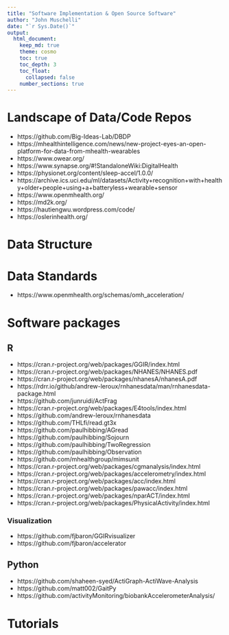 ```yaml
---
title: "Software Implementation & Open Source Software"
author: "John Muschelli"
date: "`r Sys.Date()`"
output: 
  html_document:
    keep_md: true
    theme: cosmo
    toc: true
    toc_depth: 3
    toc_float:
      collapsed: false
    number_sections: true
---
```




# Landscape of Data/Code Repos

- https://github.com/Big-Ideas-Lab/DBDP
- https://mhealthintelligence.com/news/new-project-eyes-an-open-platform-for-data-from-mhealth-wearables
- https://www.owear.org/
- https://www.synapse.org/#!StandaloneWiki:DigitalHealth
- https://physionet.org/content/sleep-accel/1.0.0/
- https://archive.ics.uci.edu/ml/datasets/Activity+recognition+with+healthy+older+people+using+a+batteryless+wearable+sensor
- https://www.openmhealth.org/
- https://md2k.org/
- https://hautiengwu.wordpress.com/code/
- https://oslerinhealth.org/


# Data Structure


# Data Standards
- https://www.openmhealth.org/schemas/omh_acceleration/


# Software packages

## R 
- https://cran.r-project.org/web/packages/GGIR/index.html
- https://cran.r-project.org/web/packages/NHANES/NHANES.pdf
- https://cran.r-project.org/web/packages/nhanesA/nhanesA.pdf
- https://rdrr.io/github/andrew-leroux/rnhanesdata/man/rnhanesdata-package.html
- https://github.com/junruidi/ActFrag
- https://cran.r-project.org/web/packages/E4tools/index.html
- https://github.com/andrew-leroux/rnhanesdata
- https://github.com/THLfi/read.gt3x
- https://github.com/paulhibbing/AGread
- https://github.com/paulhibbing/Sojourn
- https://github.com/paulhibbing/TwoRegression
- https://github.com/paulhibbing/Observation
- https://github.com/mhealthgroup/mimsunit
- https://cran.r-project.org/web/packages/cgmanalysis/index.html
- https://cran.r-project.org/web/packages/accelerometry/index.html
- https://cran.r-project.org/web/packages/acc/index.html
- https://cran.r-project.org/web/packages/pawacc/index.html
- https://cran.r-project.org/web/packages/nparACT/index.html
- https://cran.r-project.org/web/packages/PhysicalActivity/index.html

### Visualization
- https://github.com/fjbaron/GGIRvisualizer
- https://github.com/fjbaron/accelerator

## Python
- https://github.com/shaheen-syed/ActiGraph-ActiWave-Analysis
- https://github.com/matt002/GaitPy
- https://github.com/activityMonitoring/biobankAccelerometerAnalysis/

# Tutorials


